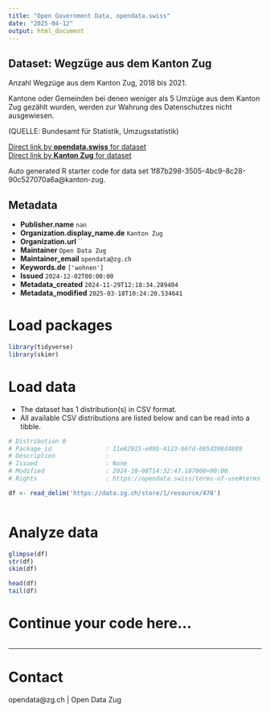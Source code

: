 ```yaml
---
title: "Open Government Data, opendata.swiss"
date: "2025-04-12"
output: html_document
---
```


## Dataset: Wegzüge aus dem Kanton Zug

Anzahl Wegzüge aus dem Kanton Zug, 2018 bis 2021.

Kantone oder Gemeinden bei denen weniger als 5 Umzüge aus dem Kanton Zug gezählt wurden, werden zur Wahrung des Datenschutzes nicht ausgewiesen. 

(QUELLE: Bundesamt für Statistik, Umzugsstatistik)

[Direct link by **opendata.swiss** for dataset](https://opendata.swiss/de/dataset/wegzuge-aus-dem-kanton-zug)<br>
[Direct link by **Kanton Zug** for dataset](https://www.zg.ch/behoerden/gesundheitsdirektion/statistikfachstelle/themen/09bau-und-wohnungswesen/umzuege)

Auto generated R starter code for data set 1f87b298-3505-4bc9-8c28-90c527070a6a@kanton-zug.

## Metadata

- **Publisher.name** `nan`
- **Organization.display_name.de** `Kanton Zug`
- **Organization.url** ``
- **Maintainer** `Open Data Zug`
- **Maintainer_email** `opendata@zg.ch`
- **Keywords.de** `['wohnen']`
- **Issued** `2024-12-02T00:00:00`
- **Metadata_created** `2024-11-29T12:18:34.289404`
- **Metadata_modified** `2025-03-18T10:24:20.534641`


# Load packages

```r

library(tidyverse)
library(skimr)

```

# Load data

-   The dataset has 1 distribution(s) in CSV format.
-   All available CSV distributions are listed below and can be read into a tibble.

```r

# Distribution 0
# Package_id               : 11e82915-e09b-4123-b6fd-685d398d4889
# Description              : 
# Issued                   : None
# Modified                 : 2024-10-08T14:32:47.187000+00:00
# Rights                   : https://opendata.swiss/terms-of-use#terms_by

df <- read_delim('https://data.zg.ch/store/1/resource/470')



```

# Analyze data

```r

glimpse(df)
str(df)
skim(df)

head(df)
tail(df)

```

# Continue your code here...

```r

```

------------------------------------------------------------------------

# Contact

opendata@zg.ch | Open Data Zug
